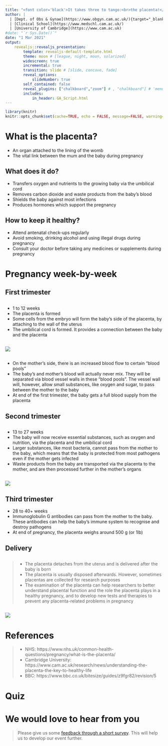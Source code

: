 ```yaml
---
title: "<font color='black'>It takes three to tango:<br>the placenta!</font>"
author: |
  | [Dept. of Obs & Gynae](https://www.obgyn.cam.ac.uk/){target="_blank"}
  | [Clinical School](https://www.medschl.cam.ac.uk/)
  | [University of Cambridge](https://www.cam.ac.uk)
#date: "`r Sys.Date()`"
date: "1 Mar 2021"
output: 
    revealjs::revealjs_presentation:
        template: revealjs-default-template.html
        theme: moon # [league, night, moon, solarized]
        widescreen: true
        incremental: true
        transition: slide # [slide, concave, fade]
        reveal_options:
            slideNumber: true
        self_contained: false
        reveal_plugins: ["chalkboard","zoom"] # , "chalkboard"] # 'menu' does not work with quiz
        includes:
            in_header: GA_Script.html
---
```

```r
library(knitr)
knitr::opts_chunk$set(cache=TRUE, echo = FALSE, message=FALSE, warning=FALSE) # set global options
```

# What is the placenta?
- An organ attached to the lining of the womb
- The vital link between the mum and the baby during pregnancy

## What does it do?
- Transfers oxygen and nutrients to the growing baby via the umbilical cord
- Removes carbon dioxide and waste products from the baby’s blood
- Shields the baby against most infections
- Produces hormones which support the pregnancy

## How to keep it healthy?
- Attend antenatal check-ups regularly
- Avoid smoking, drinking alcohol and using illegal drugs during pregnancy
- Consult your doctor before taking any medicines or supplements during pregnancy

# Pregnancy week-by-week 

## First trimester {data-background="images/first-trimester.png"}

## 
- 1 to 12 weeks
- The placenta is formed
- Some cells from the embryo will form the baby’s side of the placenta, by attaching to the wall of the uterus
- The umbilical cord is formed. It provides a connection between the baby and the placenta

## ![](../images/first-trimester.png)

## 
- On the mother’s side, there is an increased blood flow to certain “blood pools”
- The baby’s and mother’s blood will actually never mix. They will be separated via blood vessel walls in these “blood pools”. The vessel wall will, however, allow small substances, like oxygen and sugar, to pass between the mother to the baby
- At end of the first trimester, the baby gets a full blood supply from the placenta

## Second trimester {data-background="images/second-trimester.png"}

##
- 13 to 27 weeks
- The baby will now receive essential substances, such as oxygen and nutrition, via the placenta and the umbilical cord
- Larger substances, like most bacteria, cannot pass from the mother to the baby, which means that the baby is protected from most pathogens even if the mother gets infected
- Waste products from the baby are transported via the placenta to the mother, and are then processed further in the mother’s organs

## ![](../images/second-trimester.png)

## Third trimester
- 28 to 40+ weeks
- Immunoglobulin G antibodies can pass from the mother to the baby. These antibodies can help the baby’s immune system to recognise and destroy pathogens
- At end of pregnancy, the placenta weighs around 500 g (or 1lb)

## Delivery {data-background="images/delivery.png"}

##
> - The placenta detaches from the uterus and is delivered after the baby is born
- The placenta is usually disposed afterwards. However, sometimes placentas are collected for research purposes
- The examination of the placenta can help researchers to better understand placental function and the role the placenta plays in a healthy pregnancy, and to develop new tests and therapies to prevent any placenta-related problems in pregnancy

## ![](../images/delivery.png)

# References
> - NHS: https://www.nhs.uk/common-health-questions/pregnancy/what-is-the-placenta/
> - Cambridge University: https://www.cam.ac.uk/research/news/understanding-the-placenta-the-key-to-healthy-life
> - BBC: https://www.bbc.co.uk/bitesize/guides/z9fgr82/revision/5

# Quiz
  <script data-quiz src="quizzes/placenta-quiz.js"></script>

# We would love to hear from you
> Please give us some [feedback through a short survey](https://www.surveymonkey.co.uk/r/HZDJ778). This will help us to develop our event further.

